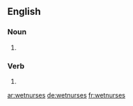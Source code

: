 
==English==

===Noun===
{{head|en|plural}}

# {{plural of|wetnurse|lang=en}}

===Verb===
{{head|en}}

# {{en-third-person singular of|wetnurse}}

[[ar:wetnurses]]
[[de:wetnurses]]
[[fr:wetnurses]]